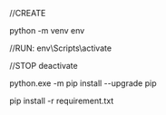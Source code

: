 //CREATE

python -m venv env

//RUN:
env\Scripts\activate

//STOP
deactivate

python.exe -m pip install --upgrade pip

pip install -r requirement.txt